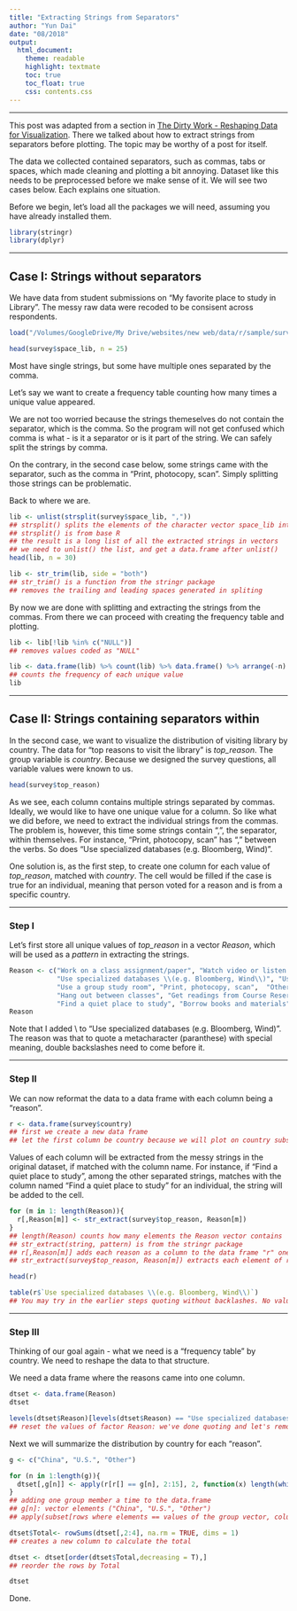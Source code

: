 ```yaml
---
title: "Extracting Strings from Separators"
author: "Yun Dai"
date: "08/2018"
output: 
  html_document:
    theme: readable
    highlight: textmate
    toc: true
    toc_float: true
    css: contents.css
---
```


******
This post was adapted from a section in [The Dirty Work - Reshaping Data for Visualization](https://shanghai.hosting.nyu.edu/data/r/case-1-1-preprocessing.html). There we talked about how to extract strings from separators before plotting. The topic may be worthy of a post for itself.

The data we collected contained separators, such as commas, tabs or spaces, which made cleaning and plotting a bit annoying. Dataset like this needs to be preprocessed before we make sense of it. We will see two cases below. Each explains one situation.

Before we begin, let's load all the packages we will need, assuming you have already installed them.
```r
library(stringr)
library(dplyr)
```

******
## Case I: Strings without separators
We have data from student submissions on "My favorite place to study in Library". The messy raw data were recoded to be consisent across respondents. 

```r
load("/Volumes/GoogleDrive/My Drive/websites/new web/data/r/sample/survey")
```

```r
head(survey$space_lib, n = 25)
```

Most have single strings, but some have multiple ones separated by the comma. 

Let's say we want to create a frequency table counting how many times a unique value appeared. 

We are not too worried because the strings themeselves do not contain the separator, which is the comma. So the program will not get confused which comma is what - is it a separator or is it part of the string. We can safely split the strings by comma. 

On the contrary, in the second case below, some strings came with the separator, such as the comma in "Print, photocopy, scan". Simply splitting those strings can be problematic. 

Back to where we are.
```r
lib <- unlist(strsplit(survey$space_lib, ","))
## strsplit() splits the elements of the character vector space_lib into substrings by the commas
## strsplit() is from base R
## the result is a long list of all the extracted strings in vectors
## we need to unlist() the list, and get a data.frame after unlist()
head(lib, n = 30)
```

```r
lib <- str_trim(lib, side = "both")
## str_trim() is a function from the stringr package
## removes the trailing and leading spaces generated in spliting
```

By now we are done with splitting and extracting the strings from the commas. From there we can proceed with creating the frequency table and plotting.

```r
lib <- lib[!lib %in% c("NULL")]
## removes values coded as "NULL"
```

```r
lib <- data.frame(lib) %>% count(lib) %>% data.frame() %>% arrange(-n)
## counts the frequency of each unique value
lib
```


******
## Case II: Strings containing separators within
In the second case, we want to visualize the distribution of visiting library by country. The data for "top reasons to visit the library" is *top_reason*. The group variable is *country*. Because we designed the survey questions, all variable values were known to us. 

```r
head(survey$top_reason)
```

As we see, each column contains multiple strings separated by commas. Ideally, we would like to have one unique value for a column. So like what we did before, we need to extract the individual strings from the commas. The problem is, however, this time some strings contain ",", the separator, within themselves. For instance, "Print, photocopy, scan" has "," between the verbs. So does "Use specialized databases (e.g. Bloomberg, Wind)". 

One solution is, as the first step, to create one column for each value of *top_reason*, matched with *country*. The cell would be filled if the case is true for an individual, meaning that person voted for a reason and is from a specific country. 


******
### Step I
Let's first store all unique values of *top_reason* in a vector *Reason*, which will be used as a *pattern* in extracting the strings.
```r
Reason <- c("Work on a class assignment/paper", "Watch video or listen audio", 
            "Use specialized databases \\(e.g. Bloomberg, Wind\\)", "Use a library computer",  
            "Use a group study room", "Print, photocopy, scan",  "Other", "Meet up with friends" , 
            "Hang out between classes", "Get readings from Course Reserve", "Get help from a librarian", 
            "Find a quiet place to study", "Borrow books and materials", "Attend a library workshop")
Reason
```

Note that I added \\ to "Use specialized databases (e.g. Bloomberg, Wind)". The reason was that to quote a metacharacter (paranthese) with special meaning, double backslashes need to come before it. 


******
### Step II
We can now reformat the data to a data frame with each column being a "reason".
```r
r <- data.frame(survey$country)
## first we create a new data frame
## let the first column be country because we will plot on country subsets
```

Values of each column will be extracted from the messy strings in the original dataset, if matched with the column name. For instance, if "Find a quiet place to study", among the other separated strings, matches with the column named "Find a quiet place to study" for an individual, the string will be added to the cell.

```r
for (m in 1: length(Reason)){
  r[,Reason[m]] <- str_extract(survey$top_reason, Reason[m])
}
## length(Reason) counts how many elements the Reason vector contains
## str_extract(string, pattern) is from the stringr package
## r[,Reason[m]] adds each reason as a column to the data frame "r" one by one
## str_extract(survey$top_reason, Reason[m]) extracts each element of reason by the pattern Reason[m]

head(r)
```

```r
table(r$`Use specialized databases \\(e.g. Bloomberg, Wind\\)`)
## You may try in the earlier steps quoting without backlashes. No values will be carried over here. The frequency will be 0 in this table.
```


******
### Step III
Thinking of our goal again - what we need is a "frequency table" by country. We need to reshape the data to that structure.

We need a data frame where the reasons came into one column. 
```r
dtset <- data.frame(Reason)
dtset
```

```r
levels(dtset$Reason)[levels(dtset$Reason) == "Use specialized databases \\(e.g. Bloomberg, Wind\\)"] <- "Use specialized databases (e.g. Bloomberg, Wind)"
## reset the values of factor Reason: we've done quoting and let's remove the backslashes
```

Next we will summarize the distribution by country for each "reason".
```r
g <- c("China", "U.S.", "Other")

for (n in 1:length(g)){
  dtset[,g[n]] <- apply(r[r[] == g[n], 2:15], 2, function(x) length(which(!is.na(x))))
}
## adding one group member a time to the data.frame
## g[n]: vector elements ("China", "U.S.", "Other")
## apply(subset[rows where elements == values of the group vector, columns applied], rows, function(counts non-missing cases)) 
```

```r
dtset$Total<- rowSums(dtset[,2:4], na.rm = TRUE, dims = 1)
## creates a new column to calculate the total

dtset <- dtset[order(dtset$Total,decreasing = T),]
## reorder the rows by Total

dtset
```

Done.